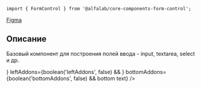 


<Meta title='Компоненты|FormControl' component={FormControl} />

<Title>
    FormControl ({name}@{version})
</Title>

```tsx
import { FormControl } from '@alfalab/core-components-form-control';
```

<Design>
  <a href="https://www.figma.com/file/hqSP3L6qu8UcL3sf18Su1M/Web-Components?node-id=49%3A0">Figma</a>
</Design>

## Описание

Базовый компонент для построения полей ввода - input, textarea, select и др.

<Story name='Песочница'>
    <FormControl
        block={boolean('block', true)}
        size={select('size', ['s', 'm', 'l'], 's')}
        disabled={boolean('disabled', false)}
        filled={boolean('filled', false)}
        focused={boolean('focused', false)}
        label={text('label', '')}
        hint={text('hint', '')}
        error={text('error', '')}
        rightAddons={boolean('rightAddons', false) && !text('error') && <Icon />}
        leftAddons={boolean('leftAddons', false) && <Icon />}
        bottomAddons={boolean('bottomAddons', false) && <span>bottom text</span>}
    />
</Story>

<Props of={FormControl} />
